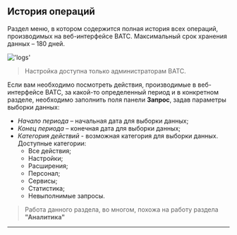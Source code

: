 
## История операций

Раздел меню, в котором содержится полная история всех операций, производимых на веб-интерфейсе ВАТС. Максимальный срок хранения данных – 180 дней.

!['logs'](../img/Log.png)

 > Настройка доступна только администраторам ВАТС.

Если вам необходимо посмотреть действия, производимые в веб-интерфейсе ВАТС, за какой-то определенный период и в конкретном разделе, необходимо заполнить поля панели **Запрос**, задав параметры выборки данных:
 - *Начало периода* – начальная дата для выборки данных;
 - *Конец периода* – конечная дата для выборки данных;
 - *Категория действий* - возможная категория для выборки данных. Доступные категории:
    - Все действия;
    - Настройки;
    - Расширения;
    - Персонал;
    - Сервисы;
    - Статистика;
    - Невыполнимые запросы.

 > Работа данного раздела, во многом, похожа на работу раздела **"Аналитика"**
***